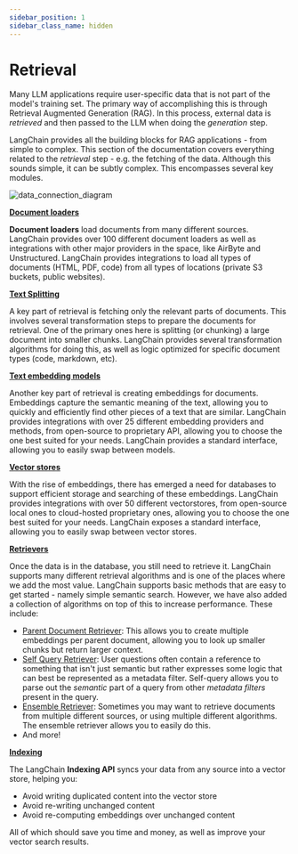 ```yaml
---
sidebar_position: 1
sidebar_class_name: hidden
---
```


# Retrieval

Many LLM applications require user-specific data that is not part of the model's training set.
The primary way of accomplishing this is through Retrieval Augmented Generation (RAG).
In this process, external data is *retrieved* and then passed to the LLM when doing the *generation* step.

LangChain provides all the building blocks for RAG applications - from simple to complex.
This section of the documentation covers everything related to the *retrieval* step - e.g. the fetching of the data.
Although this sounds simple, it can be subtly complex.
This encompasses several key modules.

![data_connection_diagram](/img/data_connection.jpg)

**[Document loaders](/docs/modules/data_connection/document_loaders/)**

**Document loaders** load documents from many different sources.
LangChain provides over 100 different document loaders as well as integrations with other major providers in the space,
like AirByte and Unstructured.
LangChain provides integrations to load all types of documents (HTML, PDF, code) from all types of locations (private S3 buckets, public websites).

**[Text Splitting](/docs/modules/data_connection/document_transformers/)**

A key part of retrieval is fetching only the relevant parts of documents.
This involves several transformation steps to prepare the documents for retrieval.
One of the primary ones here is splitting (or chunking) a large document into smaller chunks.
LangChain provides several transformation algorithms for doing this, as well as logic optimized for specific document types (code, markdown, etc).

**[Text embedding models](/docs/modules/data_connection/text_embedding/)**

Another key part of retrieval is creating embeddings for documents.
Embeddings capture the semantic meaning of the text, allowing you to quickly and
efficiently find other pieces of a text that are similar.
LangChain provides integrations with over 25 different embedding providers and methods,
from open-source to proprietary API,
allowing you to choose the one best suited for your needs.
LangChain provides a standard interface, allowing you to easily swap between models.

**[Vector stores](/docs/modules/data_connection/vectorstores/)**

With the rise of embeddings, there has emerged a need for databases to support efficient storage and searching of these embeddings.
LangChain provides integrations with over 50 different vectorstores, from open-source local ones to cloud-hosted proprietary ones,
allowing you to choose the one best suited for your needs.
LangChain exposes a standard interface, allowing you to easily swap between vector stores.

**[Retrievers](/docs/modules/data_connection/retrievers/)**

Once the data is in the database, you still need to retrieve it.
LangChain supports many different retrieval algorithms and is one of the places where we add the most value.
LangChain supports basic methods that are easy to get started - namely simple semantic search.
However, we have also added a collection of algorithms on top of this to increase performance.
These include:

- [Parent Document Retriever](/docs/modules/data_connection/retrievers/parent_document_retriever): This allows you to create multiple embeddings per parent document, allowing you to look up smaller chunks but return larger context.
- [Self Query Retriever](/docs/modules/data_connection/retrievers/self_query): User questions often contain a reference to something that isn't just semantic but rather expresses some logic that can best be represented as a metadata filter. Self-query allows you to parse out the *semantic* part of a query from other *metadata filters* present in the query.
- [Ensemble Retriever](/docs/modules/data_connection/retrievers/ensemble): Sometimes you may want to retrieve documents from multiple different sources, or using multiple different algorithms. The ensemble retriever allows you to easily do this.
- And more!

**[Indexing](/docs/modules/data_connection/indexing)**

The LangChain **Indexing API** syncs your data from any source into a vector store,
helping you:

- Avoid writing duplicated content into the vector store
- Avoid re-writing unchanged content
- Avoid re-computing embeddings over unchanged content

All of which should save you time and money, as well as improve your vector search results.